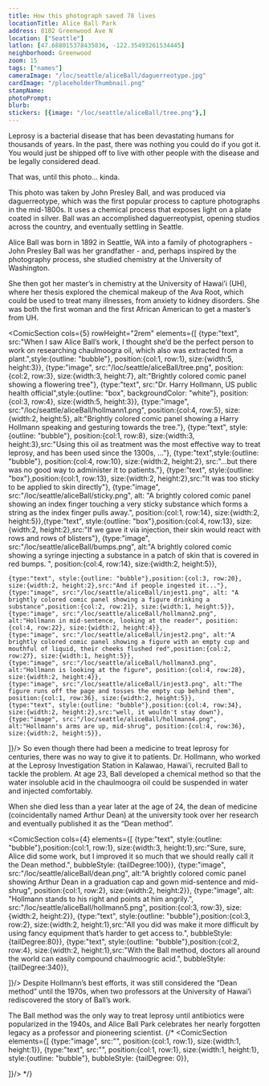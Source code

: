 ```yaml
---
title: How this photograph saved 78 lives
locationTitle: Alice Ball Park
address: 8102 Greenwood Ave N
location: ["Seattle"] 
latlon: [47.688015378435836, -122.35493261534445]
neighborhood: Greenwood
zoom: 15
tags: ["names"]
cameraImage: "/loc/seattle/aliceBall/daguerreotype.jpg"
cardImage: "/placeholderThumbnail.png"
stampName:
photoPrompt:
blurb:
stickers: [{image: "/loc/seattle/aliceBall/tree.png"},]
---
```


Leprosy is a bacterial disease that has been devastating humans for thousands of years. In the past, there was nothing you could do if you got it. You would just be shipped off to live with other people with the disease and be legally considered dead.

<LOCItem
    type="pnp"
    image="/loc/seattle/aliceBall/kaluapapa.jpg"
    linkOut="https://www.loc.gov/resource/hhh.hi0098.sheet/?sp=1"
    caption="Architectural survey drawing of the Kalaupapa Social Hall that was a part of the Kalaupapa Settlement for leprosy patients."
    alt="A composite black and white drawing showing a side view of the Kalupapa Social Hall, an aerial sketch of the peninsula the hall is located on, and map drawing indicating where on hall is located on the peninsula. "/>

That was, until this photo... kinda.

<LOCItem
    type="pnp"
    image="/loc/seattle/aliceBall/daguerreotype.jpg"
    caption="Daguerreotype by John Presley Ball"
    alt="A black and white daguerreotype portrait of a woman in a long-sleeved dress, seated and posed with her arm on a side table. The portrait is inside the right side of an opened case, the left side of the case is lined with red velvet."
    linkOut="https://www.loc.gov/resource/ppmsca.80088/"/>

This photo was taken by John Presley Ball, and was produced via daguerreotype, which was the first popular process to capture photographs in the mid-1800s. It uses a chemical process that exposes light on a plate coated in silver. Ball was an accomplished daguerreotypist, opening studios across the country, and eventually settling in Seattle.

Alice Ball was born in 1892 in Seattle, WA into a family of photographers - John Presley Ball was her grandfather - and, perhaps inspired by the photography process, she studied chemistry at the University of Washington.

She then got her master’s in chemistry at the University of Hawai’i (UH), where her thesis explored the chemical makeup of the Ava Root, which could be used to treat many illnesses, from anxiety to kidney disorders. She was both the first woman and the first African American to get a master’s from UH.

<ComicSection cols={5} rowHeight="2rem" elements={[
    {type:"text", src:"When I saw Alice Ball’s work, I thought she’d be the perfect person to work on researching chaulmoogra oil, which also was extracted from a plant.",style:{outline: "bubble"}, position:{col:1, row:1}, size:{width:5, height:3}},
    {type:"image", src:"/loc/seattle/aliceBall/tree.png", position:{col:2, row:3}, size:{width:3, height:7}, alt:"Brightly colored comic panel showing a flowering tree"},
    {type:"text", src:"Dr. Harry Hollmann, US public health official",style:{outline: "box", backgroundColor: "white"}, position:{col:3, row:4}, size:{width:5, height:3}},
    {type:"image", src:"/loc/seattle/aliceBall/hollmann1.png", position:{col:4, row:5}, size:{width:2, height:5}, alt:"Brightly colored comic panel showing a Harry Hollmann speaking and gesturing towards the tree."},
    {type:"text", style:{outline: "bubble"}, position:{col:1, row:8}, size:{width:3, height:3},src:"Using this oil as treatment was the most effective way to treat leprosy, and has been used since the 1300s, ..."},
    {type:"text",style:{outline: "bubble"}, position:{col:4, row:10}, size:{width:2, height:2}, src:"...but there was no good way to administer it to patients."},
    {type:"text", style:{outline: "box"},position:{col:1, row:13}, size:{width:2, height:2},src:"It was too sticky to be applied to skin directly"},
    {type:"image", src:"/loc/seattle/aliceBall/sticky.png", alt: "A brightly colored comic panel showing an index finger touching a very sticky substance which forms a string as the index finger pulls away.", position:{col:1, row:14}, size:{width:2, height:5}},{type:"text", style:{outline: "box"},position:{col:4, row:13}, size:{width:2, height:2},src:"If we gave it via injection, their skin would react with rows and rows of blisters"},
    {type:"image", src:"/loc/seattle/aliceBall/bumps.png", alt:"A brightly colored comic showing a syringe injecting a substance in a patch of skin that is covered in red bumps. ", position:{col:4, row:14}, size:{width:2, height:5}},

    {type:"text", style:{outline: "bubble"},position:{col:3, row:20}, size:{width:2, height:2},src:"And if people ingested it..."},
    {type:"image", src:"/loc/seattle/aliceBall/injest1.png", alt: "A brightly colored comic panel showing a figure drinking a substance",position:{col:2, row:21}, size:{width:1, height:5}},
    {type:"image", src:"/loc/seattle/aliceBall/hollmann2.png", alt:"Hollmann in mid-sentence, looking at the reader", position:{col:4, row:22}, size:{width:2, height:4}},
    {type:"image", src:"/loc/seattle/aliceBall/injest2.png", alt:"A brightly colored comic panel showing a figure with an empty cup and mouthful of liquid, their cheeks flushed red",position:{col:2, row:27}, size:{width:1, height:5}},
    {type:"image", src:"/loc/seattle/aliceBall/hollmann3.png", alt:"Hollmann is looking at the figure", position:{col:4, row:28}, size:{width:2, height:4}},
    {type:"image", src:"/loc/seattle/aliceBall/injest3.png", alt:"The figure runs off the page and tosses the empty cup behind them", position:{col:1, row:36}, size:{width:2, height:5}},
    {type:"text", style:{outline: "bubble"},position:{col:4, row:34}, size:{width:2, height:2},src:"well, it wouldn't stay down"},
    {type:"image", src:"/loc/seattle/aliceBall/hollmann4.png", alt:"Hollmann's arms are up, mid-shrug", position:{col:4, row:36}, size:{width:2, height:5}},
]}/> 
So even though there had been a medicine to treat leprosy for centuries, there was no way to give it to patients. Dr. Hollmann, who worked at the Leprosy Investigation Station in Kalawao, Hawai'i, recruited Ball to tackle the problem. At age 23, Ball developed a chemical method so that the water insoluble acid in the chaulmoogra oil could be suspended in water and injected comfortably.

When she died less than a year later at the age of 24, the dean of medicine (coincidentally named Arthur Dean) at the university took over her research and eventually published it as the “Dean method”.

<ComicSection cols={4} elements={[
    {type:"text", style:{outline: "bubble"},position:{col:1, row:1}, size:{width:3, height:1},src:"Sure, sure, Alice did some work, but I improved it so much that we should really call it the Dean method.", bubbleStyle: {tailDegree:100}},
    {type:"image", src:"/loc/seattle/aliceBall/dean.png", alt:"A brightly colored comic panel showing Arthur Dean in a graduation cap and gown mid-sentence and mid-shrug", position:{col:1, row:2}, size:{width:2, height:2}},
    {type:"image", alt: "Hollmann stands to his right and points at him angrily.", src:"/loc/seattle/aliceBall/hollmann5.png", position:{col:3, row:3}, size:{width:2, height:2}},
    {type:"text", style:{outline: "bubble"},position:{col:3, row:2}, size:{width:2, height:1},src:"All you did was make it more difficult by using fancy equipment that’s harder to get access to.", bubbleStyle: {tailDegree:80}},
    {type:"text", style:{outline: "bubble"},position:{col:2, row:4}, size:{width:2, height:1},src:"With the Ball method, doctors all around the world can easily compound chaulmoogric acid.", bubbleStyle: {tailDegree:340}},

]}/> 
Despite Hollmann’s best efforts, it was still considered the “Dean method” until the 1970s, when two professors at the University of Hawai’i rediscovered the story of Ball’s work.

The Ball method was the only way to treat leprosy until antibiotics were popularized in the 1940s, and Alice Ball Park celebrates her nearly forgotten legacy as a professor and pioneering scientist.
{/* <ComicSection elements={[
    {type:"image", src:"", position:{col:1, row:1}, size:{width:1, height:1}},
    {type:"text", src:"", position:{col:1, row:1}, size:{width:1, height:1}, style:{outline: "bubble"}, bubbleStyle: {tailDegree: 0}},

]}/>  */}
